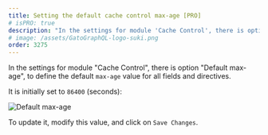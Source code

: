 ```yaml
---
title: Setting the default cache control max-age [PRO]
# isPRO: true
description: "In the settings for module 'Cache Control', there is option 'Default max-age', to define the default 'max-age' value for all fields and directives."
# image: /assets/GatoGraphQL-logo-suki.png
order: 3275
---
```


In the settings for module "Cache Control", there is option "Default max-age", to define the default `max-age` value for all fields and directives.

It is initially set to `86400` (seconds):

![Default max-age](/assets/guides/upstream-pro/settings-cache-control-default-max-age.png "Default max-age")

To update it, modify this value, and click on `Save Changes`.
